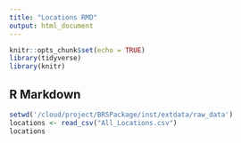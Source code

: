 ```yaml
---
title: "Locations RMD"
output: html_document
---
```


```r
knitr::opts_chunk$set(echo = TRUE)
library(tidyverse)
library(knitr)
```

## R Markdown



```r
setwd('/cloud/project/BRSPackage/inst/extdata/raw_data')
locations <- read_csv("All_Locations.csv")
locations
```



